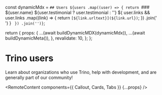 
  const dynamicMdx = `## Users
${users
.map((user) => {
return `### ${user.name}
${user.testimonial ? user.testimonial : ''}
${
user.links
&& user.links
.map((link) => {
return `[${link.urltext}](${link.url})`;
})
.join('<br/>')
}
`
})
.join('')}`;

return { props: { ...(await buildDynamicMDX(dynamicMdx)), ...(await
buildDynamicMeta()), }, revalidate: 10, }; };

# Trino users

Learn about organizations who use Trino, help with development, and are
generally part of our community!

<RemoteContent components={{ Callout, Cards, Tabs }} {...props} />
